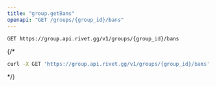 ```yaml
---
title: "group.getBans"
openapi: "GET /groups/{group_id}/bans"
---
```


```
GET https://group.api.rivet.gg/v1/groups/{group_id}/bans
```


{/*<RequestExample>
```bash curl
curl -X GET 'https://group.api.rivet.gg/v1/groups/{group_id}/bans'
```
</RequestExample>*/}
